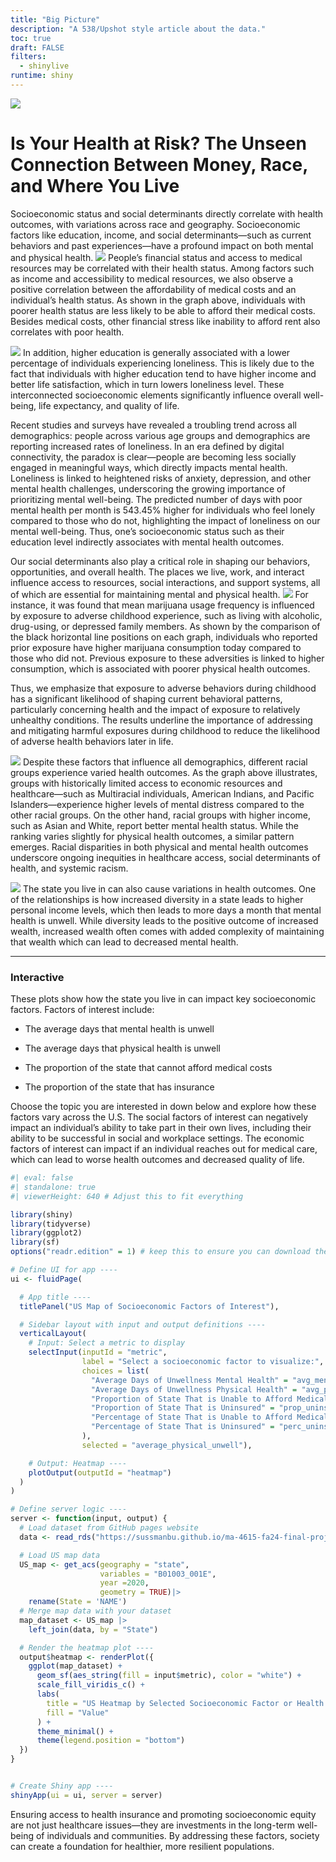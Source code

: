 ```yaml
---
title: "Big Picture"
description: "A 538/Upshot style article about the data."
toc: true
draft: FALSE
filters:
  - shinylive
runtime: shiny
---
```


![](images/publicmentalhealth.jpg)

# Is Your Health at Risk? The Unseen Connection Between Money, Race, and Where You Live

Socioeconomic status and social determinants directly correlate with health outcomes, with variations across race and geography. Socioeconomic factors like education, income, and social determinants—such as current behaviors and past experiences—have a profound impact on both mental and physical health. 
![](images/medical_cost_health.png)
People's financial status and access to medical resources may be correlated with their health status. Among factors such as income and accessibility to medical resources, we also observe a positive correlation between the affordability of medical costs and an individual's health status. As shown in the graph above, individuals with poorer health status are less likely to be able to afford their medical costs. Besides medical costs, other financial stress like inability to afford rent also correlates with poor health. 

![](images/education_simple.png)
In addition, higher education is generally associated with a lower percentage of individuals experiencing loneliness. This is likely due to the fact that individuals with higher education tend to have higher income and better life satisfaction, which in turn lowers loneliness level. These interconnected socioeconomic elements significantly influence overall well-being, life expectancy, and quality of life. 

Recent studies and surveys have revealed a troubling trend across all demographics: people across various age groups and demographics are reporting increased rates of loneliness. In an era defined by digital connectivity, the paradox is clear—people are becoming less socially engaged in meaningful ways, which directly impacts mental health. Loneliness is linked to heightened risks of anxiety, depression, and other mental health challenges, underscoring the growing importance of prioritizing mental well-being. The predicted number of days with poor mental health per month is 543.45% higher for individuals who feel lonely compared to those who do not, highlighting the impact of loneliness on our mental well-being. Thus, one’s socioeconomic status such as their education level indirectly associates with mental health outcomes.

Our social determinants also play a critical role in shaping our behaviors, opportunities, and overall health. The places we live, work, and interact influence access to resources, social interactions, and support systems, all of which are essential for maintaining mental and physical health.
![](images/exposed_simple.png)
For instance, it was found that mean marijuana usage frequency is influenced by exposure to adverse childhood experience, such as living with alcoholic, drug-using, or depressed family members. As shown by the comparison of the black horizontal line positions on each graph, individuals who reported prior exposure have higher marijuana consumption today compared to those who did not. Previous exposure to these adversities is linked to higher consumption, which is associated with poorer physical health outcomes.

Thus, we emphasize that exposure to adverse behaviors during childhood has a significant likelihood of shaping current behavioral patterns, particularly concerning health and the impact of exposure to relatively unhealthy conditions. The results underline the importance of addressing and mitigating harmful exposures during childhood to reduce the likelihood of adverse health behaviors later in life.

![](images/race_simple.png)
Despite these factors that influence all demographics, different racial groups experience varied health outcomes. As the graph above illustrates, groups with historically limited access to economic resources and healthcare—such as Multiracial individuals, American Indians, and Pacific Islanders—experience higher levels of mental distress compared to the other racial groups. On the other hand, racial groups with higher income, such as Asian and White, report better mental health status. While the ranking varies slightly for physical health outcomes, a similar pattern emerges. Racial disparities in both physical and mental health outcomes underscore ongoing inequities in healthcare access, social determinants of health, and systemic racism. 

![](images/ratio_state_income_updated.png)
The state you live in can also cause variations in health outcomes. One of the relationships is how increased diversity in a state leads to higher personal income levels, which then leads to more days a month that mental health is unwell. While diversity leads to the positive outcome of increased wealth, increased wealth often comes with added complexity of maintaining that wealth which can lead to decreased mental health. 

------------------------------------------------------------------------

### Interactive

These plots show how the state you live in can impact key socioeconomic factors. Factors of interest include:

-   The average days that mental health is unwell

-   The average days that physical health is unwell

-   The proportion of the state that cannot afford medical costs

-   The proportion of the state that has insurance

Choose the topic you are interested in down below and explore how these factors vary across the U.S. The social factors of interest can negatively impact an individual’s ability to take part in their own lives, including their ability to be successful in social and workplace settings. The economic factors of interest can impact if an individual reaches out for medical care, which can lead to worse health outcomes and decreased quality of life.

```r
#| eval: false
#| standalone: true
#| viewerHeight: 640 # Adjust this to fit everything

library(shiny)
library(tidyverse)
library(ggplot2)
library(sf)
options("readr.edition" = 1) # keep this to ensure you can download the data

# Define UI for app ----
ui <- fluidPage(

  # App title ----
  titlePanel("US Map of Socioeconomic Factors of Interest"),

  # Sidebar layout with input and output definitions ----
  verticalLayout(
    # Input: Select a metric to display
    selectInput(inputId = "metric",
                label = "Select a socioeconomic factor to visualize:",
                choices = list(
                  "Average Days of Unwellness Mental Health" = "avg_ment_unwell_days",
                  "Average Days of Unwellness Physical Health" = "avg_physical_unwell_days",
                  "Proportion of State That is Unable to Afford Medical Costs" = "prop_cannot_afford",
                  "Proportion of State That is Uninsured" = "prop_uninsured",
                  "Percentage of State That is Unable to Afford Medical Costs" = "perc_cannot_afford",
                  "Percentage of State That is Uninsured" = "perc_uninsured"
                ),
                selected = "average_physical_unwell"),

    # Output: Heatmap ----
    plotOutput(outputId = "heatmap")
  )
)

# Define server logic ----
server <- function(input, output) {
  # Load dataset from GitHub pages website
  data <- read_rds("https://sussmanbu.github.io/ma-4615-fa24-final-project-group-6/shinydataset/shiny_table.rds")

  # Load US map data
  US_map <- get_acs(geography = "state",
                    variables = "B01003_001E",
                    year =2020,
                    geometry = TRUE)|>
    rename(State = 'NAME')
  # Merge map data with your dataset
  map_dataset <- US_map |>
    left_join(data, by = "State")

  # Render the heatmap plot ----
  output$heatmap <- renderPlot({
    ggplot(map_dataset) +
      geom_sf(aes_string(fill = input$metric), color = "white") +
      scale_fill_viridis_c() +
      labs(
        title = "US Heatmap by Selected Socioeconomic Factor or Health Status",
        fill = "Value"
      ) +
      theme_minimal() +
      theme(legend.position = "bottom")
  })
}


# Create Shiny app ----
shinyApp(ui = ui, server = server)

```


Ensuring access to health insurance and promoting socioeconomic equity are not just healthcare issues—they are investments in the long-term well-being of individuals and communities. By addressing these factors, society can create a foundation for healthier, more resilient populations.
